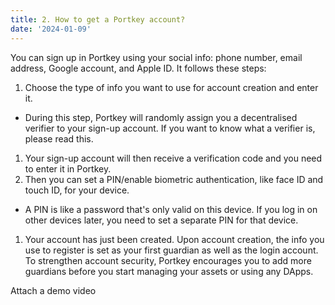 ```yaml
---
title: 2. How to get a Portkey account?
date: '2024-01-09'
---
```


You can sign up in Portkey using your social info: phone number, email address, Google account, and Apple ID. It follows these steps:

1. Choose the type of info you want to use for account creation and enter it.

* During this step, Portkey will randomly assign you a decentralised verifier to your sign-up account. If you want to know what a verifier is, please read this.

1. Your sign-up account will then receive a verification code and you need to enter it in Portkey.
2. Then you can set a PIN/enable biometric authentication, like face ID and touch ID, for your device.

* A PIN is like a password that's only valid on this device. If you log in on other devices later, you need to set a separate PIN for that device.

1. Your account has just been created.
   Upon account creation, the info you use to register is set as your first guardian as well as the login account. To strengthen account security, Portkey encourages you to add more guardians before you start managing your assets or using any DApps.

Attach a demo video
